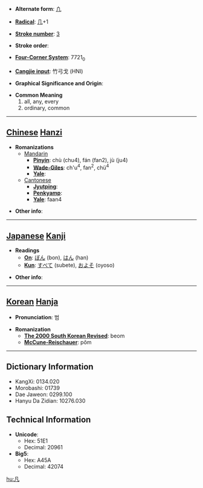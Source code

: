 * '''Alternate form''': [[凢]]

* '''[[Wiktionary:Chinese radical index| Radical]]''': [[Wiktionary:Chinese radical index 几|几]]+1

* '''[[Wiktionary:Chinese total strokes index|Stroke number]]''': [[Wiktionary:Chinese total strokes index 3|3]]

* '''Stroke order''': 

* '''[[Wiktionary:Chinese four corner index|Four-Corner System]]''': 7721<sub>0</sub>

* '''[[Wiktionary:Chinese Cangjie index|Cangjie input]]''': 竹弓戈 (HNI)

* '''Graphical Significance and Origin''': 

* '''Common Meaning'''
*#all, any, every
*# ordinary, common


----

== [[Chinese]] [[Hanzi]] ==

* '''Romanizations'''
** [[Mandarin]]
*** '''[[Pinyin]]''': chù (chu4), fán (fan2), jù (ju4)
*** '''[[Wade-Giles]]''': ch'u<sup>4</sup>, fan<sup>2</sup>, chü<sup>4</sup>
*** '''[[Yale]]''': 
**[[Cantonese]]
***'''[[Jyutping]]''':
***'''[[Penkyamp]]''': 
***'''[[Yale]]''': faan4

* '''Other info''': 

----

== [[Japanese]] [[Kanji]] ==

* '''Readings'''
** '''[[On]]''': [[ぼん]] (bon), [[はん]] (han)
** '''[[Kun]]''': [[すべて]] (subete), [[およそ]] (oyoso)

* '''Other info''':  

----

== [[Korean]] [[Hanja]] ==

* '''Pronunciation''': 범

* '''Romanization'''
** '''[[The 2000 South Korean Revised Romanization|The 2000 South Korean Revised]]''': beom
** '''[[McCune-Reischauer]]''': pŏm

----

== Dictionary Information ==

* KangXi: 0134.020
* Morobashi: 01739
* Dae Jaweon: 0299.100
* Hanyu Da Zidian: 10276.030

== Technical Information ==

* '''Unicode''':
** Hex: 51E1
** Decimal: 20961
* '''Big5''':
** Hex: A45A
** Decimal: 42074

[[hu:凡]]